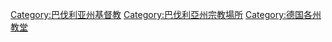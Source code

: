 {{Commons category|Churches in Bavaria}}

[[Category:巴伐利亚州基督教|Category:巴伐利亚州基督教]]
[[Category:巴伐利亞州宗教場所|Category:巴伐利亞州宗教場所]]
[[Category:德国各州教堂|Category:德国各州教堂]]